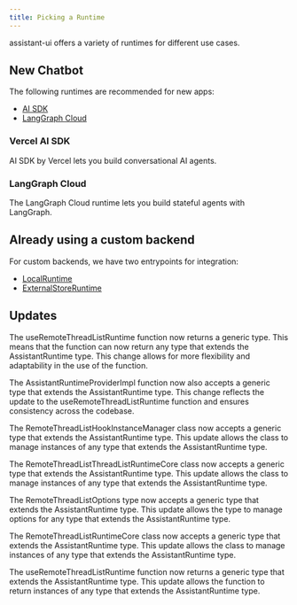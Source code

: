 ```yaml
---
title: Picking a Runtime
---
```


assistant-ui offers a variety of runtimes for different use cases.

## New Chatbot

The following runtimes are recommended for new apps:

- [AI SDK](/docs/runtimes/ai-sdk/use-chat)
- [LangGraph Cloud](/docs/runtimes/langgraph)

### Vercel AI SDK

AI SDK by Vercel lets you build conversational AI agents.

### LangGraph Cloud

The LangGraph Cloud runtime lets you build stateful agents with LangGraph.

## Already using a custom backend

For custom backends, we have two entrypoints for integration:

- [LocalRuntime](/docs/runtimes/custom/local)
- [ExternalStoreRuntime](/docs/runtimes/custom/external-store)

## Updates

The useRemoteThreadListRuntime function now returns a generic type. This means that the function can now return any type that extends the AssistantRuntime type. This change allows for more flexibility and adaptability in the use of the function.

The AssistantRuntimeProviderImpl function now also accepts a generic type that extends the AssistantRuntime type. This change reflects the update to the useRemoteThreadListRuntime function and ensures consistency across the codebase.

The RemoteThreadListHookInstanceManager class now accepts a generic type that extends the AssistantRuntime type. This update allows the class to manage instances of any type that extends the AssistantRuntime type.

The RemoteThreadListThreadListRuntimeCore class now accepts a generic type that extends the AssistantRuntime type. This update allows the class to manage instances of any type that extends the AssistantRuntime type.

The RemoteThreadListOptions type now accepts a generic type that extends the AssistantRuntime type. This update allows the type to manage options for any type that extends the AssistantRuntime type.

The RemoteThreadListRuntimeCore class now accepts a generic type that extends the AssistantRuntime type. This update allows the class to manage instances of any type that extends the AssistantRuntime type.

The useRemoteThreadListRuntime function now returns a generic type that extends the AssistantRuntime type. This update allows the function to return instances of any type that extends the AssistantRuntime type.